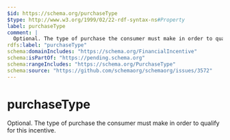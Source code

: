 ```yaml
---
$id: https://schema.org/purchaseType
$type: http://www.w3.org/1999/02/22-rdf-syntax-ns#Property
label: purchaseType
comment: |
  Optional. The type of purchase the consumer must make in order to qualify for this incentive.
rdfs:label: "purchaseType"
schema:domainIncludes: "https://schema.org/FinancialIncentive"
schema:isPartOf: "https://pending.schema.org"
schema:rangeIncludes: "https://schema.org/PurchaseType"
schema:source: "https://github.com/schemaorg/schemaorg/issues/3572"
---
```


# purchaseType

Optional. The type of purchase the consumer must make in order to qualify for this incentive.

